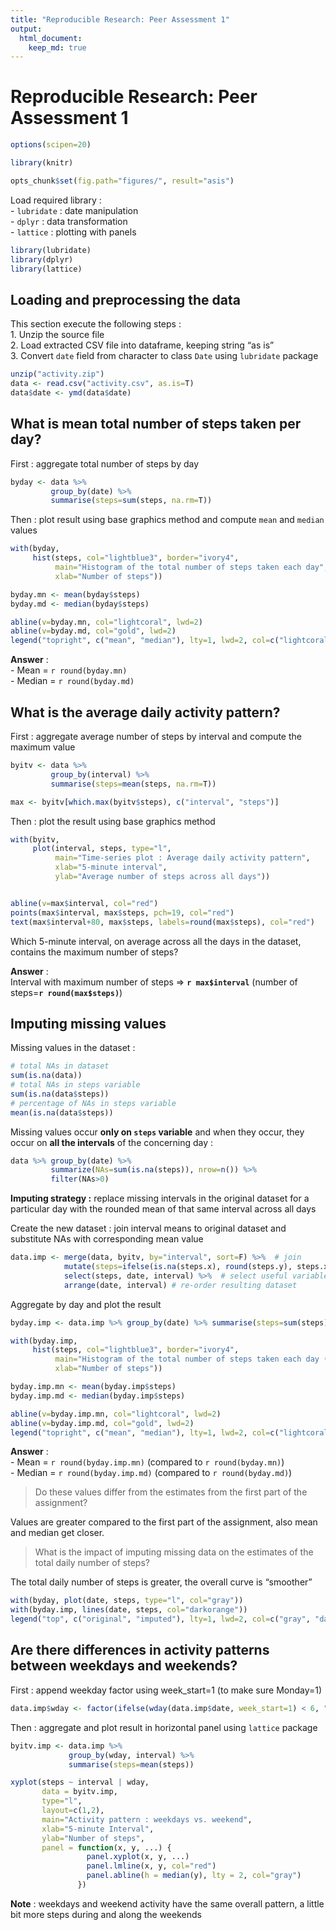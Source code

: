 ```yaml
---
title: "Reproducible Research: Peer Assessment 1"
output: 
  html_document:
    keep_md: true
---
```


# Reproducible Research: Peer Assessment 1

```r
options(scipen=20)

library(knitr) 

opts_chunk$set(fig.path="figures/", result="asis")
```


Load required library :  
- `lubridate` : date manipulation  
- `dplyr` : data transformation  
- `lattice` : plotting with panels  

```r
library(lubridate)
library(dplyr)
library(lattice)
```

## Loading and preprocessing the data

This section execute the following steps :  
1. Unzip the source file  
2. Load extracted CSV file into dataframe, keeping string "as is"  
3. Convert `date` field from character to class `Date` using `lubridate` package  

```r
unzip("activity.zip")
data <- read.csv("activity.csv", as.is=T)
data$date <- ymd(data$date)
```


## What is mean total number of steps taken per day?

First : aggregate total number of steps by day

```r
byday <- data %>% 
         group_by(date) %>% 
         summarise(steps=sum(steps, na.rm=T))
```


Then : plot result using base graphics method and compute `mean` and `median` values

```r
with(byday, 
     hist(steps, col="lightblue3", border="ivory4",
          main="Histogram of the total number of steps taken each day",
          xlab="Number of steps"))

byday.mn <- mean(byday$steps)
byday.md <- median(byday$steps)

abline(v=byday.mn, col="lightcoral", lwd=2)
abline(v=byday.md, col="gold", lwd=2)
legend("topright", c("mean", "median"), lty=1, lwd=2, col=c("lightcoral", "gold"), bty="n")
```

**Answer** :  
- Mean = `r round(byday.mn)`    
- Median = `r round(byday.md)`

## What is the average daily activity pattern?

First : aggregate average number of steps by interval and compute the maximum value

```r
byitv <- data %>% 
         group_by(interval) %>% 
         summarise(steps=mean(steps, na.rm=T))

max <- byitv[which.max(byitv$steps), c("interval", "steps")]
```

Then : plot the result using base graphics method

```r
with(byitv, 
     plot(interval, steps, type="l",
          main="Time-series plot : Average daily activity pattern",
          xlab="5-minute interval",
          ylab="Average number of steps across all days"))


abline(v=max$interval, col="red")
points(max$interval, max$steps, pch=19, col="red")
text(max$interval+80, max$steps, labels=round(max$steps), col="red")
```

Which 5-minute interval, on average across all the days in the dataset, contains the maximum number of steps?  
  
**Answer** :   
Interval with maximum number of steps => **`r max$interval`** (number of steps=**`r round(max$steps)`**)

## Imputing missing values

Missing values in the dataset :

```r
# total NAs in dataset
sum(is.na(data))
# total NAs in steps variable
sum(is.na(data$steps))
# percentage of NAs in steps variable
mean(is.na(data$steps))
```

Missing values occur **only on `steps` variable** and when they occur, they occur on **all the intervals** of the concerning day :

```r
data %>% group_by(date) %>%
         summarize(NAs=sum(is.na(steps)), nrow=n()) %>%
         filter(NAs>0)
```


**Imputing strategy :** replace missing intervals in the original dataset for a particular day with the rounded mean of that same interval across all days  

Create the new dataset : join interval means to original dataset and substitute NAs with corresponding mean value

```r
data.imp <- merge(data, byitv, by="interval", sort=F) %>%  # join
            mutate(steps=ifelse(is.na(steps.x), round(steps.y), steps.x)) %>%  # substitute
            select(steps, date, interval) %>%  # select useful variables
            arrange(date, interval) # re-order resulting dataset
```

Aggregate by day and plot the result 

```r
byday.imp <- data.imp %>% group_by(date) %>% summarise(steps=sum(steps))

with(byday.imp,
     hist(steps, col="lightblue3", border="ivory4",
          main="Histogram of the total number of steps taken each day (imputed dataset)",
          xlab="Number of steps"))

byday.imp.mn <- mean(byday.imp$steps)
byday.imp.md <- median(byday.imp$steps)

abline(v=byday.imp.mn, col="lightcoral", lwd=2)
abline(v=byday.imp.md, col="gold", lwd=2)
legend("topright", c("mean", "median"), lty=1, lwd=2, col=c("lightcoral", "gold"), bty="n")

```

**Answer** :  
- Mean = `r round(byday.imp.mn)` (compared to `r round(byday.mn)`)    
- Median = `r round(byday.imp.md)` (compared to `r round(byday.md)`)

> Do these values differ from the estimates from the first part of the assignment?  

Values are greater compared to the first part of the assignment, also mean and median get closer.


> What is the impact of imputing missing data on the estimates of the total daily number of steps?  

The total daily number of steps is greater, the overall curve is "smoother" 

```r
with(byday, plot(date, steps, type="l", col="gray"))
with(byday.imp, lines(date, steps, col="darkorange"))
legend("top", c("original", "imputed"), lty=1, lwd=2, col=c("gray", "darkorange"), bty="n")
```


## Are there differences in activity patterns between weekdays and weekends?

First : append weekday factor using week_start=1 (to make sure Monday=1)

```r
data.imp$wday <- factor(ifelse(wday(data.imp$date, week_start=1) < 6, "weekday", "weekend"))
```

Then : aggregate and plot result in horizontal panel using `lattice` package

```r
byitv.imp <- data.imp %>% 
             group_by(wday, interval) %>% 
             summarise(steps=mean(steps))

xyplot(steps ~ interval | wday, 
       data = byitv.imp, 
       type="l",
       layout=c(1,2),
       main="Activity pattern : weekdays vs. weekend",
       xlab="5-minute Interval",
       ylab="Number of steps",
       panel = function(x, y, ...) {
                 panel.xyplot(x, y, ...)
                 panel.lmline(x, y, col="red")
                 panel.abline(h = median(y), lty = 2, col="gray")
               })
```
  

**Note** : weekdays and weekend activity have the same overall pattern, a little bit more steps during and along the weekends